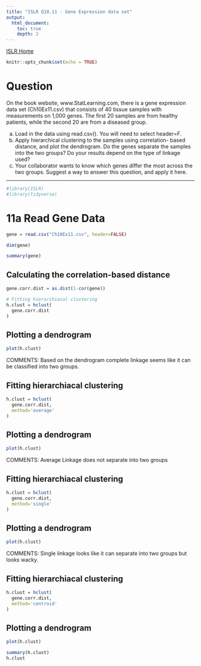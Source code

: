 ```yaml
---
title: "ISLR Q10.11 - Gene Expression data set"
output:
  html_document:
    toc: true
    depth: 2     
---
```

[ISLR Home](../index.html)

```r
knitr::opts_chunk$set(echo = TRUE)
```

# Question

On the book website, www.StatLearning.com, there is a gene expression data set (Ch10Ex11.csv) that consists of 40 tissue samples with measurements on 1,000 genes. The first 20 samples are from healthy patients, while the second 20 are from a diseased group.

(a) Load in the data using read.csv(). You will need to select header=F.
(b) Apply hierarchical clustering to the samples using correlation- based distance, and plot the dendrogram. Do the genes separate the samples into the two groups? Do your results depend on the type of linkage used?
(c) Your collaborator wants to know which genes differ the most across the two groups. Suggest a way to answer this question, and apply it here.

***

```r
#library(ISLR)
#library(tidyverse)
```


# 11a Read Gene Data

```r
gene = read.csv("Ch10Ex11.csv", header=FALSE)

dim(gene)

summary(gene)
```


## Calculating the correlation-based distance
```r
gene.corr.dist = as.dist(1-cor(gene))

# Fitting hierarchiacal clustering
h.clust = hclust(
  gene.corr.dist
)
```


## Plotting a dendrogram
```r
plot(h.clust)
```


COMMENTS: Based on the dendrogram complete linkage seems like it can be classified into two groups.


## Fitting hierarchiacal clustering
```r
h.clust = hclust(
  gene.corr.dist,
  method='average'
)
```


## Plotting a dendrogram
```r
plot(h.clust)
```


COMMENTS: Average Linkage does not separate into two groups


## Fitting hierarchiacal clustering
```r
h.clust = hclust(
  gene.corr.dist,
  method='single'
)
```


## Plotting a dendrogram
```r
plot(h.clust)
```


COMMENTS: Single linkage looks like it can separate into two groups but looks 
wacky.


## Fitting hierarchiacal clustering
```r
h.clust = hclust(
  gene.corr.dist,
  method='centroid'
)
```


## Plotting a dendrogram
```r
plot(h.clust)
```

```r
summary(h.clust)
h.clust
```

